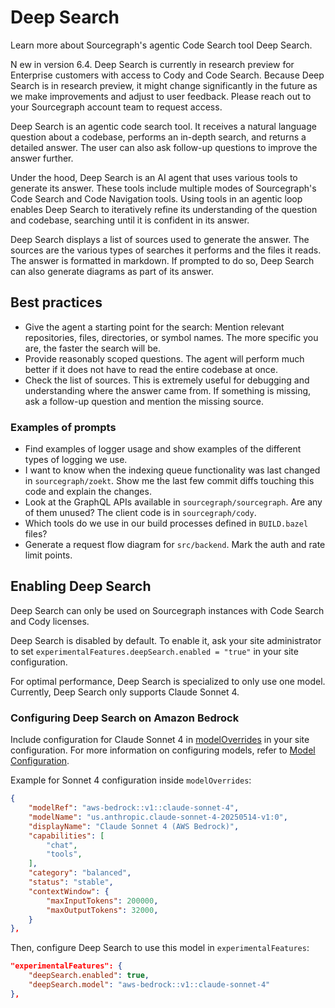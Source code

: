 # Deep Search

<p className="subtitle">Learn more about Sourcegraph's agentic Code Search tool Deep Search.</p>

<Callout type="note"> N ew in version 6.4. Deep Search is currently in research preview for Enterprise customers with access to Cody and Code Search. Because Deep Search is in research preview, it might change significantly in the future as we make improvements and adjust to user feedback. Please reach out to your Sourcegraph account team to request access. </Callout>

Deep Search is an agentic code search tool. It receives a natural language question about a codebase, performs an in-depth search, and returns a detailed answer. The user can also ask follow-up questions to improve the answer further.

Under the hood, Deep Search is an AI agent that uses various tools to generate its answer. These tools include multiple modes of Sourcegraph's Code Search and Code Navigation tools. Using tools in an agentic loop enables Deep Search to iteratively refine its understanding of the question and codebase, searching until it is confident in its answer.

Deep Search displays a list of sources used to generate the answer. The sources are the various types of searches it performs and the files it reads. The answer is formatted in markdown. If prompted to do so, Deep Search can also generate diagrams as part of its answer.

## Best practices

- Give the agent a starting point for the search: Mention relevant repositories, files, directories, or symbol names. The more specific you are, the faster the search will be.
- Provide reasonably scoped questions. The agent will perform much better if it does not have to read the entire codebase at once.
- Check the list of sources. This is extremely useful for debugging and understanding where the answer came from. If something is missing, ask a follow-up question and mention the missing source.

### Examples of prompts

- Find examples of logger usage and show examples of the different types of logging we use.
- I want to know when the indexing queue functionality was last changed in `sourcegraph/zoekt`. Show me the last few commit diffs touching this code and explain the changes.
- Look at the GraphQL APIs available in `sourcegraph/sourcegraph`. Are any of them unused? The client code is in `sourcegraph/cody`.
- Which tools do we use in our build processes defined in `BUILD.bazel` files?
- Generate a request flow diagram for `src/backend`. Mark the auth and rate limit points.

## Enabling Deep Search

Deep Search can only be used on Sourcegraph instances with Code Search and Cody licenses.

Deep Search is disabled by default. To enable it, ask your site administrator to set `experimentalFeatures.deepSearch.enabled = "true"` in your site configuration.

For optimal performance, Deep Search is specialized to only use one model. Currently, Deep Search only supports Claude Sonnet 4.

### Configuring Deep Search on Amazon Bedrock

Include configuration for Claude Sonnet 4 in [modelOverrides](/cody/enterprise/model-configuration#model-overrides) in your site configuration. For more information on configuring models, refer to [Model Configuration](/cody/enterprise/model-configuration).

Example for Sonnet 4 configuration inside `modelOverrides`:

```json
{
    "modelRef": "aws-bedrock::v1::claude-sonnet-4",
    "modelName": "us.anthropic.claude-sonnet-4-20250514-v1:0",
    "displayName": "Claude Sonnet 4 (AWS Bedrock)",
    "capabilities": [
        "chat",
        "tools",
    ],
    "category": "balanced",
    "status": "stable",
    "contextWindow": {
        "maxInputTokens": 200000,
        "maxOutputTokens": 32000,
    }
},
```

Then, configure Deep Search to use this model in `experimentalFeatures`:

```json
"experimentalFeatures": {
    "deepSearch.enabled": true,
    "deepSearch.model": "aws-bedrock::v1::claude-sonnet-4"
},
```
